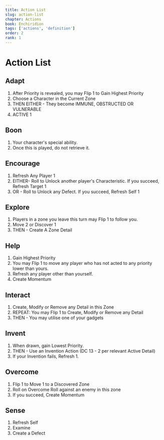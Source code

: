 ```yaml
---
title: Action List
slug: action-list
chapter: Actions
book: Enchiridion
tags: ['actions', 'definition']
order: 2
rank: 1
---
```


# Action List

## Adapt

1. After Priority is revealed, you may Flip 1 to Gain Highest Priority
1. Choose a Character in the Current Zone
1. THEN EITHER - They become IMMUNE, OBSTRUCTED OR VULNERABLE
1. ACTIVE 1

## Boon

1. Your character's special ability.
1. Once this is played, do not retrieve it.

## Encourage

1. Refresh Any Player 1
1. EITHER- Roll to Unlock another player's Characteristic. If you succeed, Refresh Target 1
1. OR - Roll to Unlock any Defect. If you succeed, Refresh Self 1

## Explore

1. Players in a zone you leave this turn may Flip 1 to follow you.
1. Move 2 or Discover 1
1. THEN - Create A Zone Detail

## Help

1. Gain Highest Priority
1. You may Flip 1 to move any player who has not acted to any priority lower than yours.
1. Refresh any player other than yourself.
1. Create Momentum

## Interact

1. Create, Modify or Remove any Detail in this Zone
1. REPEAT: You may Flip 1 to Create, Modify or Remove any Detail
1. THEN - You may utilise one of your gadgets

## Invent

1. When drawn, gain Lowest Priority.
1. THEN - Use an Invention Action (DC 13 - 2 per relevant Active Detail)
1. If your Invention fails, Refresh 1.

## Overcome

1. Flip 1 to Move 1 to a Discovered Zone
1. Roll on Overcome Roll against an enemy in this zone
1. If you succeed, Create Momentum

## Sense

1. Refresh Self
1. Examine
1. Create a Defect
